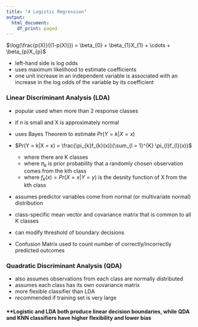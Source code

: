```yaml
---
title: "4 Logistic Regression"
output:
  html_document:
    df_print: paged
---
```


$\log(\frac{p(X)}{(1-p(X))}) = \beta_{0} + \beta_{1}X_{1} + \cdots + \beta_{p}X_{p}$

* left-hand side is log odds
* uses maximum likelihood to estimate coefficients
* one unit increase in an independent variable is associated with an increase in the log odds of the variable by its coefficient

### **Linear Discriminant Analysis (LDA)**
  + popular used when more than 2 response classes
  + if n is small and X is approximately normal
  + uses Bayes Theorem to estimate $Pr(Y = k|X = x)$
  
* $Pr(Y = k|X = x) = \frac{\pi_{k}f_{k}(x)}{\sum_{l = 1}^{K} \pi_{l}f_{l}(x)}$
  + where there are K classes
  + where $\pi_{k}$ is prior probability that a randomly chosen observation comes from the kth class
  + where $f_{k}(x) = Pr(X=x|Y=y)$ is the desnity function of X from the kth class

* assumes predictor variables come from normal (or multivariate normal) distribution
* class-specific mean vector and covariance matrix that is common to all K classes
* can modify threshold of boundary decisions
  
* Confusion Matrix used to count number of correctly/incorrectly predicted outcomes

### **Quadratic Discriminant Analysis (QDA)**
  + also assumes observations from each class are normally distributed
  + assumes each class has its own covariance matrix
  + more flexible classifier than LDA
  + recommended if training set is very large
  
#### **Logistic and LDA both produce linear decision boundaries, while QDA and KNN classifiers have higher flexibility and lower bias

